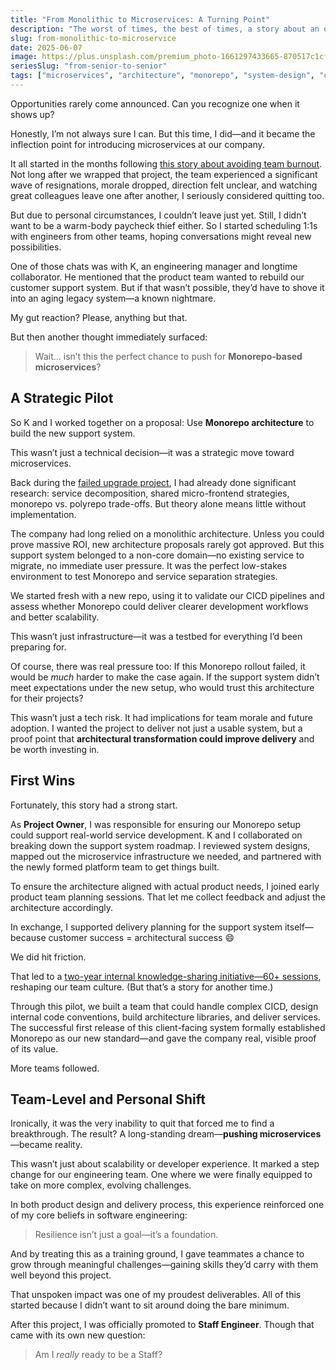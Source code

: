 ```yaml
---
title: "From Monolithic to Microservices: A Turning Point"
description: "The worst of times, the best of times, a story about an opportunity hidden in a crisis."
slug: from-monolithic-to-microservice
date: 2025-06-07
image: https://plus.unsplash.com/premium_photo-1661297433665-870517c1cf6f?q=80&w=880&auto=format&fit=crop&ixlib=rb-4.1.0&ixid=M3wxMjA3fDB8MHxwaG90by1wYWdlfHx8fGVufDB8fHx8fA%3D%3D
seriesSlug: "from-senior-to-senior"
tags: ["microservices", "architecture", "monorepo", "system-design", "career-growth", "resilience"]
---
```


 
Opportunities rarely come announced.
Can you recognize one when it shows up?

Honestly, I’m not always sure I can.
But this time, I did—and it became the inflection point for introducing microservices at our company.

<Spacer />

It all started in the months following [this story about avoiding team burnout](/en/posts/avoid-team-burnout).
Not long after we wrapped that project, the team experienced a significant wave of resignations, morale dropped, direction felt unclear, and watching great colleagues leave one after another, I seriously considered quitting too.

But due to personal circumstances, I couldn’t leave just yet.
Still, I didn’t want to be a warm-body paycheck thief either.
So I started scheduling 1:1s with engineers from other teams, hoping conversations might reveal new possibilities.

<Spacer />

One of those chats was with K, an engineering manager and longtime collaborator.
He mentioned that the product team wanted to rebuild our customer support system.
But if that wasn’t possible, they’d have to shove it into an aging legacy system—a known nightmare.

My gut reaction? Please, anything but that.

But then another thought immediately surfaced:

> Wait… isn’t this the perfect chance to push for **Monorepo-based microservices**?

## A Strategic Pilot

So K and I worked together on a proposal:
Use **Monorepo architecture** to build the new support system.

This wasn’t just a technical decision—it was a strategic move toward microservices.

Back during the [failed upgrade project](/en/posts/turn-frustration-into-team-alignment), I had already done significant research:
service decomposition, shared micro-frontend strategies, monorepo vs. polyrepo trade-offs.
But theory alone means little without implementation.

The company had long relied on a monolithic architecture. Unless you could prove massive ROI, new architecture proposals rarely got approved. But this support system belonged to a non-core domain—no existing service to migrate, no immediate user pressure. It was the perfect low-stakes environment to test Monorepo and service separation strategies.

<Spacer />

We started fresh with a new repo, using it to validate our CICD pipelines and assess whether Monorepo could deliver clearer development workflows and better scalability.

This wasn’t just infrastructure—it was a testbed for everything I’d been preparing for.

Of course, there was real pressure too:
If this Monorepo rollout failed, it would be *much* harder to make the case again.
If the support system didn’t meet expectations under the new setup, who would trust this architecture for their projects?

This wasn’t just a tech risk.
It had implications for team morale and future adoption.
I wanted the project to deliver not just a usable system, but a proof point that **architectural transformation could improve delivery** and be worth investing in.


## First Wins

Fortunately, this story had a strong start.

As **Project Owner**, I was responsible for ensuring our Monorepo setup could support real-world service development.
K and I collaborated on breaking down the support system roadmap.
I reviewed system designs, mapped out the microservice infrastructure we needed, and partnered with the newly formed platform team to get things built.

To ensure the architecture aligned with actual product needs, I joined early product team planning sessions. That let me collect feedback and adjust the architecture accordingly.

In exchange, I supported delivery planning for the support system itself—because customer success = architectural success 😄

<Spacer />

We did hit friction.

That led to a [two-year internal knowledge-sharing initiative—60+ sessions](/en/posts/knowledge-sharing-journey), reshaping our team culture. (But that’s a story for another time.)

Through this pilot, we built a team that could handle complex CICD, design internal code conventions, build architecture libraries, and deliver services.
The successful first release of this client-facing system formally established Monorepo as our new standard—and gave the company real, visible proof of its value.

More teams followed.


## Team-Level and Personal Shift

Ironically, it was the very inability to quit that forced me to find a breakthrough.
The result? A long-standing dream—**pushing microservices**—became reality.

This wasn’t just about scalability or developer experience.
It marked a step change for our engineering team.
One where we were finally equipped to take on more complex, evolving challenges.

<Spacer />

In both product design and delivery process, this experience reinforced one of my core beliefs in software engineering:

> Resilience isn’t just a goal—it’s a foundation.

<Spacer />


And by treating this as a training ground, I gave teammates a chance to grow through meaningful challenges—gaining skills they’d carry with them well beyond this project.

That unspoken impact was one of my proudest deliverables.
All of this started because I didn’t want to sit around doing the bare minimum.

<Spacer />

After this project, I was officially promoted to **Staff Engineer**.
Though that came with its own new question:
> Am I *really* ready to be a Staff?

